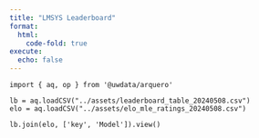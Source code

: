 ```yaml
---
title: "LMSYS Leaderboard"
format:
  html:
    code-fold: true
execute:
  echo: false
---
```


```ojs
import { aq, op } from '@uwdata/arquero'
```

```ojs
lb = aq.loadCSV("../assets/leaderboard_table_20240508.csv")
elo = aq.loadCSV("../assets/elo_mle_ratings_20240508.csv")
```

```ojs
lb.join(elo, ['key', 'Model']).view()
```
